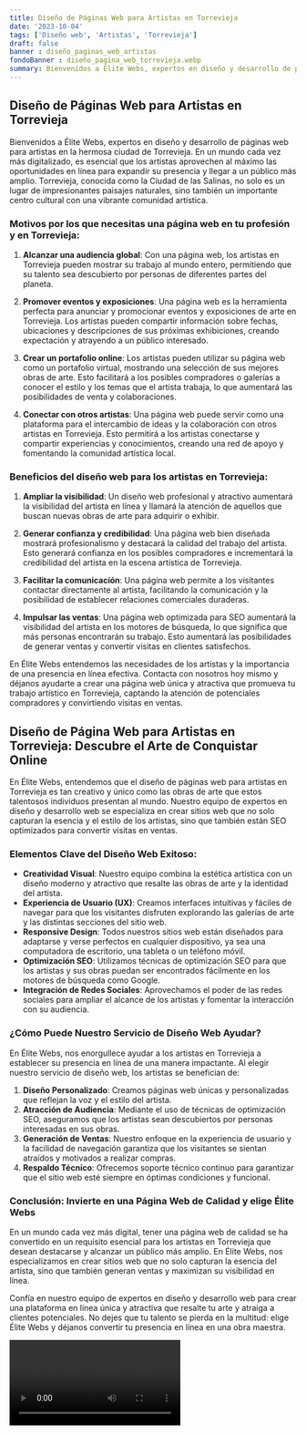 ```yaml
---
title: Diseño de Páginas Web para Artistas en Torrevieja
date: '2023-10-04'
tags: ['Diseño web', 'Artistas', 'Torrevieja']
draft: false
banner : diseño_paginas_web_artistas
fondoBanner : diseño_pagina_web_torrevieja.webp
summary: Bienvenidos a Élite Webs, expertos en diseño y desarrollo de páginas web para artistas en la hermosa ciudad de Torrevieja. En un mundo cada vez más digitalizado, es esencial que los artistas aprovechen al máximo las oportunidades en línea para expandir su presencia y llegar a un público más amplio. Torrevieja, conocida como la Ciudad de las Salinas, no solo es un lugar de impresionantes paisajes naturales, sino también un importante centro cultural con una vibrante comunidad artística.
---
```


## Diseño de Páginas Web para Artistas en Torrevieja

Bienvenidos a Élite Webs, expertos en diseño y desarrollo de páginas web para artistas en la hermosa ciudad de Torrevieja. En un mundo cada vez más digitalizado, es esencial que los artistas aprovechen al máximo las oportunidades en línea para expandir su presencia y llegar a un público más amplio. Torrevieja, conocida como la Ciudad de las Salinas, no solo es un lugar de impresionantes paisajes naturales, sino también un importante centro cultural con una vibrante comunidad artística.

### Motivos por los que necesitas una página web en tu profesión y en Torrevieja:

1. **Alcanzar una audiencia global**: Con una página web, los artistas en Torrevieja pueden mostrar su trabajo al mundo entero, permitiendo que su talento sea descubierto por personas de diferentes partes del planeta.

2. **Promover eventos y exposiciones**: Una página web es la herramienta perfecta para anunciar y promocionar eventos y exposiciones de arte en Torrevieja. Los artistas pueden compartir información sobre fechas, ubicaciones y descripciones de sus próximas exhibiciones, creando expectación y atrayendo a un público interesado.

3. **Crear un portafolio online**: Los artistas pueden utilizar su página web como un portafolio virtual, mostrando una selección de sus mejores obras de arte. Esto facilitará a los posibles compradores o galerías a conocer el estilo y los temas que el artista trabaja, lo que aumentará las posibilidades de venta y colaboraciones.

4. **Conectar con otros artistas**: Una página web puede servir como una plataforma para el intercambio de ideas y la colaboración con otros artistas en Torrevieja. Esto permitirá a los artistas conectarse y compartir experiencias y conocimientos, creando una red de apoyo y fomentando la comunidad artística local.

### Beneficios del diseño web para los artistas en Torrevieja:

1. **Ampliar la visibilidad**: Un diseño web profesional y atractivo aumentará la visibilidad del artista en línea y llamará la atención de aquellos que buscan nuevas obras de arte para adquirir o exhibir.

2. **Generar confianza y credibilidad**: Una página web bien diseñada mostrará profesionalismo y destacará la calidad del trabajo del artista. Esto generará confianza en los posibles compradores e incrementará la credibilidad del artista en la escena artística de Torrevieja.

3. **Facilitar la comunicación**: Una página web permite a los visitantes contactar directamente al artista, facilitando la comunicación y la posibilidad de establecer relaciones comerciales duraderas.

4. **Impulsar las ventas**: Una página web optimizada para SEO aumentará la visibilidad del artista en los motores de búsqueda, lo que significa que más personas encontrarán su trabajo. Esto aumentará las posibilidades de generar ventas y convertir visitas en clientes satisfechos.

En Élite Webs entendemos las necesidades de los artistas y la importancia de una presencia en línea efectiva. Contacta con nosotros hoy mismo y déjanos ayudarte a crear una página web única y atractiva que promueva tu trabajo artístico en Torrevieja, captando la atención de potenciales compradores y convirtiendo visitas en ventas.

<GifSeo />

<Cta />

## Diseño de Página Web para Artistas en Torrevieja: Descubre el Arte de Conquistar Online

En Élite Webs, entendemos que el diseño de páginas web para artistas en Torrevieja es tan creativo y único como las obras de arte que estos talentosos individuos presentan al mundo. Nuestro equipo de expertos en diseño y desarrollo web se especializa en crear sitios web que no solo capturan la esencia y el estilo de los artistas, sino que también están SEO optimizados para convertir visitas en ventas.

### Elementos Clave del Diseño Web Exitoso:

- **Creatividad Visual**: Nuestro equipo combina la estética artística con un diseño moderno y atractivo que resalte las obras de arte y la identidad del artista.
- **Experiencia de Usuario (UX)**: Creamos interfaces intuitivas y fáciles de navegar para que los visitantes disfruten explorando las galerías de arte y las distintas secciones del sitio web.
- **Responsive Design**: Todos nuestros sitios web están diseñados para adaptarse y verse perfectos en cualquier dispositivo, ya sea una computadora de escritorio, una tableta o un teléfono móvil.
- **Optimización SEO**: Utilizamos técnicas de optimización SEO para que los artistas y sus obras puedan ser encontrados fácilmente en los motores de búsqueda como Google.
- **Integración de Redes Sociales**: Aprovechamos el poder de las redes sociales para ampliar el alcance de los artistas y fomentar la interacción con su audiencia.

### ¿Cómo Puede Nuestro Servicio de Diseño Web Ayudar?

En Élite Webs, nos enorgullece ayudar a los artistas en Torrevieja a establecer su presencia en línea de una manera impactante. Al elegir nuestro servicio de diseño web, los artistas se benefician de:

1. **Diseño Personalizado**: Creamos páginas web únicas y personalizadas que reflejan la voz y el estilo del artista.
2. **Atracción de Audiencia**: Mediante el uso de técnicas de optimización SEO, aseguramos que los artistas sean descubiertos por personas interesadas en sus obras.
3. **Generación de Ventas**: Nuestro enfoque en la experiencia de usuario y la facilidad de navegación garantiza que los visitantes se sientan atraídos y motivados a realizar compras.
4. **Respaldo Técnico**: Ofrecemos soporte técnico continuo para garantizar que el sitio web esté siempre en óptimas condiciones y funcional.

### Conclusión: Invierte en una Página Web de Calidad y elige Élite Webs

En un mundo cada vez más digital, tener una página web de calidad se ha convertido en un requisito esencial para los artistas en Torrevieja que desean destacarse y alcanzar un público más amplio. En Élite Webs, nos especializamos en crear sitios web que no solo capturan la esencia del artista, sino que también generan ventas y maximizan su visibilidad en línea.

Confía en nuestro equipo de expertos en diseño y desarrollo web para crear una plataforma en línea única y atractiva que resalte tu arte y atraiga a clientes potenciales. No dejes que tu talento se pierda en la multitud: elige Élite Webs y déjanos convertir tu presencia en línea en una obra maestra.

<Video />

<CtaBot job='Artistas' city='Torrevieja'/>

<Gmaps query='Torrevieja+españa+maps' />